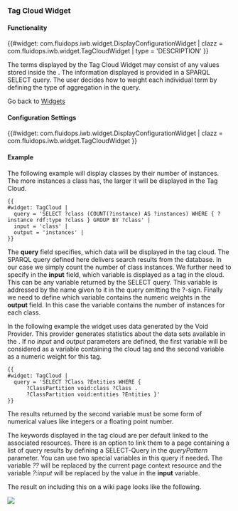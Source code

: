 === Tag Cloud Widget ===

==== Functionality ====
{{#widget: com.fluidops.iwb.widget.DisplayConfigurationWidget
| clazz = com.fluidops.iwb.widget.TagCloudWidget
| type = 'DESCRIPTION'
}}

The terms displayed by the Tag Cloud Widget may consist of any values stored inside the {{PRODUCT}}. The information displayed is provided in a SPARQL SELECT query. The user decides how to weight each individual term by defining the type of aggregation in the query.

Go back to [[Help:Widgets | Widgets ]]

==== Configuration Settings ====

{{#widget: com.fluidops.iwb.widget.DisplayConfigurationWidget
| clazz = com.fluidops.iwb.widget.TagCloudWidget
}}

==== Example ====

The following example will display classes by their number of instances. The more instances a class has, the larger it will be displayed in the Tag Cloud.

<source>
{{
#widget: TagCloud |
  query = 'SELECT ?class (COUNT(?instance) AS ?instances) WHERE { ?instance rdf:type ?class } GROUP BY ?class' |
  input = 'class' |
  output = 'instances' |
}}
</source>

The '''query''' field specifies, which data will be displayed in the tag cloud. The SPARQL query defined here delivers search results from the database. In our case we simply count the number of class instances. We further need to specify in the '''input''' field, which variable is displayed as a tag in the cloud. This can be any variable returned by the SELECT query. This variable is addressed by the name given to it in the query omitting the ?-sign. Finally we need to define which variable contains the numeric weights in the '''output''' field. In this case the variable contains the number of instances for each class.

In the following example the widget uses data generated by the Void Provider. This provider generates statistics about the data sets available in the {{PRODUCT}}. If no ''input'' and ''output'' parameters are defined, the first variable will be considered as a variable containing the cloud tag and the second variable as a numeric weight for this tag.

<source>
{{
#widget: TagCloud |
  query = 'SELECT ?Class ?Entities WHERE {
      ?ClassPartition void:class ?Class .
      ?ClassPartition void:entities ?Entities }'
}}
</source>

The results returned by the second variable must be some form of numerical values like integers or a floating point number.

The keywords displayed in the tag cloud are per default linked to the associated resources. There is an option to link them to a page containing a list of query results by defining a SELECT-Query in the ''queryPattern'' parameter. You can use two special variables in this query if needed. The variable ''??'' will be replaced by the current page context resource and the variable ''?:input'' will be replaced by the value in the '''input''' variable.

The result on including this on a wiki page looks like the following.

<img src="../images/help/tag-cloud.png" />